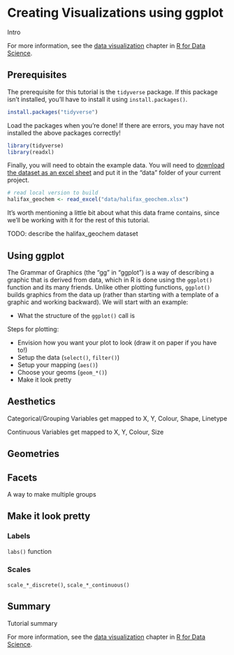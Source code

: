 
# Creating Visualizations using ggplot

Intro

For more information, see the [data visualization](http://r4ds.had.co.nz/data-visualisation.html) chapter in [R for Data Science](http://r4ds.had.co.nz/).

## Prerequisites

The prerequisite for this tutorial is the `tidyverse` package. If this package isn't installed, you'll have to install it using `install.packages()`.

```r
install.packages("tidyverse")
```

Load the packages when you're done! If there are errors, you may have not installed the above packages correctly!

```r
library(tidyverse)
library(readxl)
```

Finally, you will need to obtain the example data. You will need to [download the dataset as an excel sheet](data/halifax_geochem.xlsx) and put it in the "data" folder of your current project.

```r
# read local version to build
halifax_geochem <- read_excel("data/halifax_geochem.xlsx")
```

It's worth mentioning a little bit about what this data frame contains, since we'll be working with it for the rest of this tutorial.

TODO: describe the halifax_geochem dataset

## Using ggplot

The Grammar of Graphics (the "gg" in "ggplot") is a way of describing a graphic that is derived from data, which in R is done using the `ggplot()` function and its many friends. Unlike other plotting functions, `ggplot()` builds graphics from the data up (rather than starting with a template of a graphic and working backward). We will start with an example:

- What the structure of the `ggplot()` call is

Steps for plotting:

- Envision how you want your plot to look (draw it on paper if you have to!)
- Setup the data (`select()`, `filter()`)
- Setup your mapping (`aes()`)
- Choose your geoms (`geom_*()`)
- Make it look pretty

## Aesthetics

Categorical/Grouping Variables get mapped to X, Y, Colour, Shape, Linetype

Continuous Variables get mapped to X, Y, Colour, Size

## Geometries

## Facets

A way to make multiple groups

## Make it look pretty

### Labels

`labs()` function

### Scales

`scale_*_discrete()`, `scale_*_continuous()`

## Summary

Tutorial summary

For more information, see the [data visualization](http://r4ds.had.co.nz/data-visualisation.html) chapter in [R for Data Science](http://r4ds.had.co.nz/).
